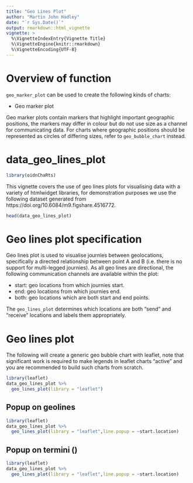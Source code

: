 ```yaml
---
title: "Geo Lines Plot"
author: "Martin John Hadley"
date: "`r Sys.Date()`"
output: rmarkdown::html_vignette
vignette: >
  %\VignetteIndexEntry{Vignette Title}
  %\VignetteEngine{knitr::rmarkdown}
  %\VignetteEncoding{UTF-8}
---
```


<!-- ANY PACKAGES USED HERE MUST BE LOADED IN THE DESCRIPTION FILE AS WELL !-->

# Overview of function

`geo_marker_plot` can be used to create the following kinds of charts:

- Geo marker plot

Geo marker plots contain markers that highlight important geographic positions, the markers may differ in colour but do not use size as a channel for communicating data. For charts where geographic positions should be represented as circles of differing sizes, refer to `geo_bubble_chart` instead.

# data_geo_lines_plot

```r
library(oidnChaRts)
```

This vignette covers the use of geo lines plots for visualising data with a variety of htmlwidget libraries, for demonstration purposes we use the following dataset generated from https://doi.org/10.6084/m9.figshare.4516772. 

```r
head(data_geo_lines_plot)
```

# Geo lines plot specification

Geo lines plot is used to visualise journies between geolocations, specifically a directed relationship between point A and B (i.e. there is no support for multi-legged journies). As all geo lines are directional, the following communication channels are available within the plot:

- start: geo locations from which journies start.
- end: geo locations from which journies end.
- both: geo locations which are both start and end points.

The `geo_lines_plot` determines which locations are both "send" and "receive" locations and labels them appropriately.

# Geo lines plot

The following will create a generic geo bubble chart with leaflet, note that significant work is required to make legends in leaflet charts "active" and you are recommended to build such charts from scratch.

```r
library(leaflet)
data_geo_lines_plot %>%
  geo_lines_plot(library = "leaflet")
```

## Popup on geolines

```r
library(leaflet)
data_geo_lines_plot %>%
  geo_lines_plot(library = "leaflet",line.popup = ~start.location)
```


## Popup on termini ()

```r
library(leaflet)
data_geo_lines_plot %>%
  geo_lines_plot(library = "leaflet",line.popup = ~start.location)
```



